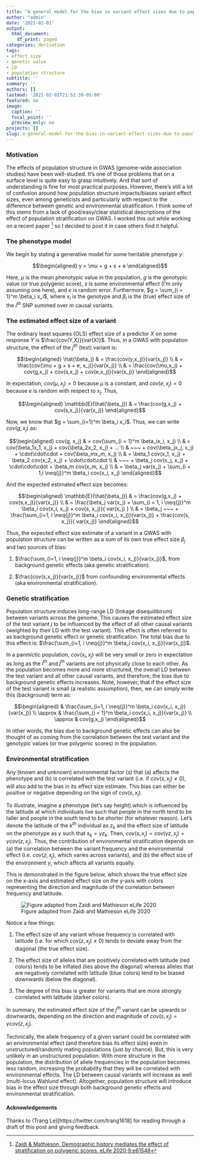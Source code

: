 ```yaml
---
title: "A general model for the bias in variant effect sizes due to population structure"
author: "admin"
date: '2021-02-01'
output:
  html_document:
    df_print: paged
categories: derivation
tags:
- effect size
- genetic value
- LD
- population structure
subtitle: ''
summary: ''
authors: []
lastmod: '2021-02-01T21:52:39-05:00'
featured: no
image:
  caption: ''
  focal_point: ''
  preview_only: no
projects: []
slug: a-general-model-for-the-bias-in-variant-effect-sizes-due-to-population-structure
---
```


### Motivation 

The effects of population structure in GWAS (genome-wide association studies) have been well-studied. It's one of those problems that on a surface level is quite easy to grasp intuitively. And that sort of understanding is fine for most practical purposes. However, there's still a lot of confusion around how population structure impacts/biases variant effect sizes, even among geneticists and particularly with respect to the difference between genetic and environmental stratification. I think some of this stems from a lack of good/easy/clear statistical descriptions of the effect of population stratification on GWAS. I worked this out while working on a recent paper [^1] so I decided to post it in case others find it helpful.

### The phenotype model

We begin by stating a generative model for some heritable phenotype $y$:

$$\begin{aligned}
y = \mu + g + s + e
\end{aligned}$$

Here, $\mu$ is the mean phenotypic value in the population, $g$ is the genotypic value (or true polygenic score), $s$ is some environmental effect (I'm only assuming one here), and $e$ is random error. Furthermore, $g = \sum_{i = 1}^m \beta_i x_i$, where $x_i$ is the genotype and $\beta_i$ is the (true) effect size of the $i^{th}$ SNP summed over $m$ causal variants.

### The estimated effect size of a variant

The ordinary least squares (OLS) effect size of a predictor $X$ on some response $Y$ is $\frac{cov(Y,X)}{var(X)}$. Thus, in a GWAS with population structure, the effect of the $j^{th}$ (test) variant is:

$$\begin{aligned}
\hat{\beta_j} & = \frac{cov(y,x_j)}{var(x_j)} \\
& = \frac{cov(\mu + g + s + e, x_j)}{var(x_j)} \\
& = \frac{cov(\mu,x_j) + cov(g,x_j) + cov(s,x_j) + cov(e,x_j)}{var(x_j)}
\end{aligned}$$

In expectation, $cov(\mu,x_j) = 0$ because $\mu$ is a constant, and $cov(e,x_j) = 0$ because $e$ is random with respect to $x_j$. Thus, 

$$\begin{aligned}
\mathbb{E}(\hat{\beta_j}) & = \frac{cov(g,x_j) + cov(s,x_j)}{var(x_j)}
\end{aligned}$$

Now, we know that $g = \sum_{i=1}^m \beta_i x_i$. Thus, we can write $cov(g,x_j)$ as:

$$\begin{aligned}
cov(g, x_j) & = cov(\sum_{i = 1}^m \beta_ix_i, x_j) \\
& = cov(\beta_1x_1, x_j) + cov(\beta_2x_2, x_j) + ... \\
& ~~~ + cov(\beta_jx_j, x_j) + \cdot\cdot\cdot + cov(\beta_mx_m, x_j) \\
& = \beta_1 cov(x_1, x_j) + \beta_2 cov(x_2, x_j) + \cdot\cdot\cdot \\
& ~~~ + \beta_j cov(x_j, x_j) + \cdot\cdot\cdot + \beta_m cov(x_m, x_j) \\
& = \beta_j var(x_j) + \sum_{i = 1,i \neq{j}}^m \beta_i cov(x_i, x_j)
\end{aligned}$$

And the expected estimated effect size becomes:

$$\begin{aligned}
\mathbb{E}(\hat{\beta_j}) & = \frac{cov(g,x_j) + cov(s,x_j)}{var(x_j)} \\
& = \frac{\beta_j var(x_j) + \sum_{i = 1, i \neq{j}}^m \beta_i cov(x_i, x_j) + cov(s, x_j)}{ var(x_j) } \\
& = \beta_j ~~~ + \frac{\sum_{i=1, i \neq{j}}^m \beta_i cov(x_i, x_j)}{var(x_j)} + \frac{cov(s, x_j)}{ var(x_j)} 
\end{aligned}$$

Thus, the expected effect size estimate of a variant in a GWAS with population structure can be written as a sum of its own true effect size $\beta_j$ and two sources of bias:

1. $\frac{\sum_{i=1, i \neq{j}}^m \beta_i cov(x_i, x_j)}{var(x_j)}$, from background genetic effects (aka genetic stratification). 

2. $\frac{cov(s,x_j)}{var(x_j)}$ from confounding environmental effects (aka environmental stratification).

### Genetic stratification

Population structure induces long-range LD (linkage disequilibirum) between variants across the genome. This causes the estimated effect size of the test variant $j$ to be influenced by the effect of all other causal variants (weighted by their LD with the test variant). This effect is often referred to as background genetic effect or genetic stratification. The total bias due to this effect is: $\frac{\sum_{i=1, i \neq{j}}^m \beta_i cov(x_i, x_j)}{var(x_j)}$. 

In a panmictic population, $cov(x_i, x_j)$ will be very small or zero in expectation as long as the $i^{th}$ and $j^{th}$ variants are not physically close to each other. As the population becomes more and more structured, the overall LD between the test variant and all other causal variants, and therefore, the bias due to background genetic effects increases. Note, however, that if the effect size of the test variant is small (a realistic assumption), then, we can simply write this (background) term as:

$$\begin{aligned}
& \frac{\sum_{i=1, i \neq{j}}^m \beta_i cov(x_i, x_j)}{var(x_j)} \\
\approx & \frac{\sum_{i = 1}^m \beta_i cov(x_i, x_j)}{var(x_j)} \\
\approx & cov(g,x_j)
\end{aligned}$$

In other words, the bias due to background genetic effects can also be thought of as coming from the correlation between the test variant and the genotypic values (or true polygenic scores) in the population.

### Environmental stratification

Any (known and unknown) environmental factor ($s$) that (a) affects the phenotype and (b) is correlated with the test variant (i.e. if $cov(s, x_j) \neq{0}$), will also add to the bias in its effect size estimate. This bias can either be positive or negative depending on the sign of $cov(s, x_j)$.

To illustrate, imagine a phenotype (let's say height) which is influenced by the latitude at which individuals live such that people in the north tend to be taller and people in the south tend to be shorter (for whatever reason). Let's denote the latitude of the $k^{th}$ individual as $z_k$ and the effect size of latitude on the phenotype as $\gamma$ such that $s_k = \gamma z_k$. Then, $cov(s,x_j) = cov(\gamma z,x_j) = \gamma cov(z,x_j)$. Thus, the contribution of environmental stratification depends on (a) the correlation between the variant frequency and the environmental effect (i.e. $cov(z, x_j)$, which varies across variants), and (b) the effect size of the environment $\gamma$, which affects all variants equally.

This is demonstrated in the figure below, which shows the true effect size on the x-axis and estimated effect size on the y-axis with colors representing the direction and magnitude of the correlation between frequency and latitude.

![Figure adapted from Zaidi and Mathieson eLife 2020](/media/posts/stratification_esizes.png)

Notice a few things: 

1. The effect size of any variant whose frequency is correlated with latitude (i.e. for which $cov(z, x_j) \neq 0$) tends to deviate away from the diagonal (the true effect size). 

2. The effect size of alleles that are positively correlated with latitude (red colors) tends to be inflated (lies above the diagonal) whereas alleles that are negatively correlated with latitude (blue colors) tend to be biased downwards (below the diagonal).

3. The degree of this bias is greater for variants that are more strongly correlated with latitude (darker colors).

In summary, the estimated effect size of the $j^{th}$ variant can be upwards or downwards, depending on the direction and magnitude of $cov(s,x_j) = \gamma cov(z,x_j)$.

Technically, the allele frequency of a given variant could be correlated with an environmental effect (and therefore bias its effect size) even in unstructured/randomly mating populations (just by chance). But, this is very unlikely in an unstructured population. With more structure in the population, the distribution of allele frequencies in the population becomes less random, increasing the probability that they will be correlated with environmental effects. The LD between causal variants will increase as well (multi-locus Wahlund effect). Altogether, population structure will introduce bias in the effect size through both background genetic effects and environmental stratification.

#### Acknowledgements

Thanks to (Trang Le)[https://twitter.com/trang1618] for reading through a draft of this post and giving feedback.

[^1]: [Zaidi & Mathieson, Demographic history mediates the effect of stratification on polygenic scores. eLife 2020;9:e61548](https://elifesciences.org/articles/61548)





